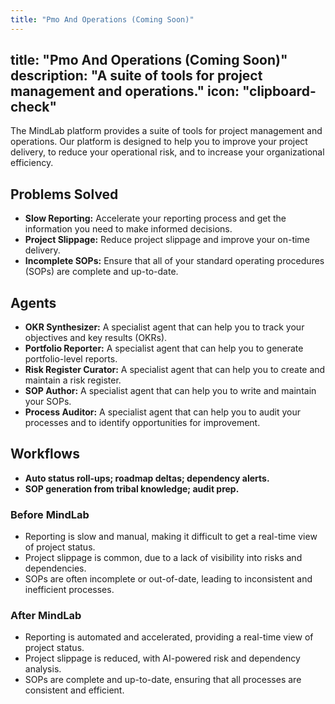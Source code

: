 ```yaml
---
title: "Pmo And Operations (Coming Soon)"
---
```

title: "Pmo And Operations (Coming Soon)"
description: "A suite of tools for project management and operations."
icon: "clipboard-check"
---

The MindLab platform provides a suite of tools for project management and operations. Our platform is designed to help you to improve your project delivery, to reduce your operational risk, and to increase your organizational efficiency.

## Problems Solved

-   **Slow Reporting:** Accelerate your reporting process and get the information you need to make informed decisions.
-   **Project Slippage:** Reduce project slippage and improve your on-time delivery.
-   **Incomplete SOPs:** Ensure that all of your standard operating procedures (SOPs) are complete and up-to-date.

## Agents

-   **OKR Synthesizer:** A specialist agent that can help you to track your objectives and key results (OKRs).
-   **Portfolio Reporter:** A specialist agent that can help you to generate portfolio-level reports.
-   **Risk Register Curator:** A specialist agent that can help you to create and maintain a risk register.
-   **SOP Author:** A specialist agent that can help you to write and maintain your SOPs.
-   **Process Auditor:** A specialist agent that can help you to audit your processes and to identify opportunities for improvement.

## Workflows

-   **Auto status roll-ups; roadmap deltas; dependency alerts.**
-   **SOP generation from tribal knowledge; audit prep.**
### Before MindLab

-   Reporting is slow and manual, making it difficult to get a real-time view of project status.
-   Project slippage is common, due to a lack of visibility into risks and dependencies.
-   SOPs are often incomplete or out-of-date, leading to inconsistent and inefficient processes.

### After MindLab

-   Reporting is automated and accelerated, providing a real-time view of project status.
-   Project slippage is reduced, with AI-powered risk and dependency analysis.
-   SOPs are complete and up-to-date, ensuring that all processes are consistent and efficient.